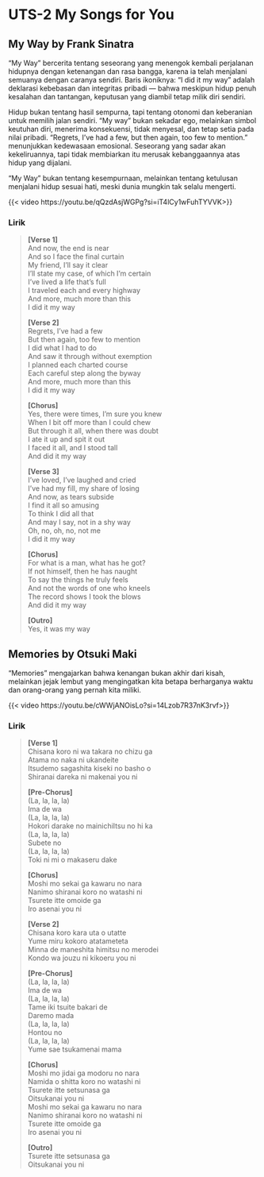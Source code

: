 # UTS-2 My Songs for You

## My Way by Frank Sinatra

“My Way” bercerita tentang seseorang yang menengok kembali perjalanan hidupnya dengan ketenangan dan rasa bangga, karena ia telah menjalani semuanya dengan caranya sendiri. Baris ikoniknya: “I did it my way” adalah deklarasi kebebasan dan integritas pribadi — bahwa meskipun hidup penuh kesalahan dan tantangan, keputusan yang diambil tetap milik diri sendiri.

Hidup bukan tentang hasil sempurna, tapi tentang otonomi dan keberanian untuk memilih jalan sendiri. “My way” bukan sekadar ego, melainkan simbol keutuhan diri, menerima konsekuensi, tidak menyesal, dan tetap setia pada nilai pribadi. “Regrets, I’ve had a few, but then again, too few to mention.” menunjukkan kedewasaan emosional. Seseorang yang sadar akan kekeliruannya, tapi tidak membiarkan itu merusak kebanggaannya atas hidup yang dijalani.

“My Way” bukan tentang kesempurnaan, melainkan tentang ketulusan menjalani hidup sesuai hati, meski dunia mungkin tak selalu mengerti.

{{< video https://youtu.be/qQzdAsjWGPg?si=iT4lCy1wFuhTYVVK>}}

### Lirik
> **[Verse 1]**  
> And now, the end is near  
> And so I face the final curtain  
> My friend, I'll say it clear  
> I'll state my case, of which I'm certain  
> I've lived a life that's full  
> I traveled each and every highway  
> And more, much more than this  
> I did it my way  
> 
> **[Verse 2]**  
> Regrets, I've had a few  
> But then again, too few to mention  
> I did what I had to do  
> And saw it through without exemption  
> I planned each charted course  
> Each careful step along the byway  
> And more, much more than this  
> I did it my way  
> 
> **[Chorus]**  
> Yes, there were times, I'm sure you knew  
> When I bit off more than I could chew  
> But through it all, when there was doubt  
> I ate it up and spit it out  
> I faced it all, and I stood tall  
> And did it my way  
> 
> **[Verse 3]**  
> I've loved, I've laughed and cried  
> I've had my fill, my share of losing  
> And now, as tears subside  
> I find it all so amusing  
> To think I did all that  
> And may I say, not in a shy way  
> Oh, no, oh, no, not me  
> I did it my way  
> 
> **[Chorus]**  
> For what is a man, what has he got?  
> If not himself, then he has naught  
> To say the things he truly feels  
> And not the words of one who kneels  
> The record shows I took the blows  
> And did it my way  
> 
> **[Outro]**  
> Yes, it was my way  

## Memories by Otsuki Maki

“Memories” mengajarkan bahwa kenangan bukan akhir dari kisah, melainkan jejak lembut yang mengingatkan kita betapa berharganya waktu dan orang-orang yang pernah kita miliki.

{{< video https://youtu.be/cWWjANOisLo?si=14Lzob7R37nK3rvf>}}

### Lirik
> **[Verse 1]**   
> Chisana koro ni wa takara no chizu ga  
> Atama no naka ni ukandeite  
> Itsudemo sagashita kiseki no basho o  
> Shiranai dareka ni makenai you ni  
> 
> **[Pre-Chorus]**  
> (La, la, la, la)  
> Ima de wa  
> (La, la, la, la)  
> Hokori darake no mainichiItsu no hi ka  
> (La, la, la, la)  
> Subete no  
> (La, la, la, la)  
> Toki ni mi o makaseru dake      
> 
> **[Chorus]**  
> Moshi mo sekai ga kawaru no nara  
> Nanimo shiranai koro no watashi ni  
> Tsurete itte omoide ga  
> Iro asenai you ni  
> 
> **[Verse 2]**  
> Chisana koro kara uta o utatte  
> Yume miru kokoro atatameteta  
> Minna de maneshita himitsu no merodei  
> Kondo wa jouzu ni kikoeru you ni  
> 
> **[Pre-Chorus]**  
> (La, la, la, la)  
> Ima de wa  
> (La, la, la, la)  
> Tame iki tsuite bakari de  
> Daremo mada  
> (La, la, la, la)  
> Hontou no  
> (La, la, la, la)  
> Yume sae tsukamenai mama  
> 
> **[Chorus]**  
> Moshi mo jidai ga modoru no nara  
> Namida o shitta koro no watashi ni  
> Tsurete itte setsunasa ga  
> Oitsukanai you ni  
> Moshi mo sekai ga kawaru no nara  
> Nanimo shiranai koro no watashi ni  
> Tsurete itte omoide ga  
> Iro asenai you ni      
> 
> **[Outro]**  
> Tsurete itte setsunasa ga  
> Oitsukanai you ni  